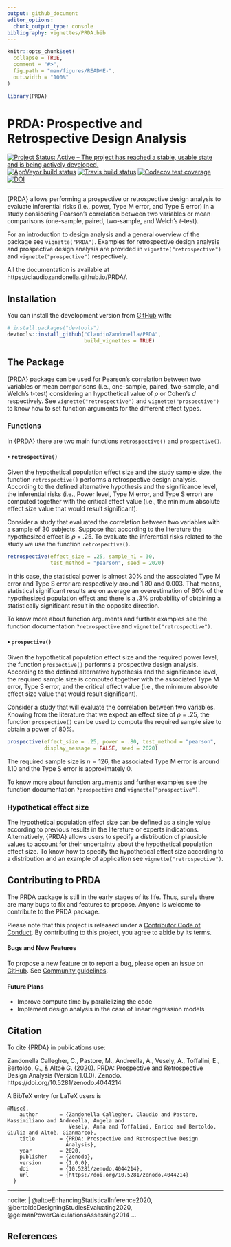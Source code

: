 ```yaml
---
output: github_document
editor_options: 
  chunk_output_type: console
bibliography: vignettes/PRDA.bib
---
```


<!-- README.md is generated from README.Rmd. Please edit that file -->


```r
knitr::opts_chunk$set(
  collapse = TRUE,
  comment = "#>",
  fig.path = "man/figures/README-",
  out.width = "100%"
)

library(PRDA)
```

# PRDA: Prospective and Retrospective Design Analysis

<!-- badges: start -->
[![Project Status: Active – The project has reached a stable, usable state and is being actively developed.](https://www.repostatus.org/badges/latest/active.svg)](https://www.repostatus.org/#active)
[![AppVeyor build status](https://ci.appveyor.com/api/projects/status/github/ClaudioZandonella/PRDA?branch=master&svg=true)](https://ci.appveyor.com/project/ClaudioZandonella/PRDA/branch/master)
[![Travis build status](https://travis-ci.org/ClaudioZandonella/PRDA.svg?branch=master)](https://travis-ci.org/ClaudioZandonella/PRDA)
[![Codecov test coverage](https://codecov.io/gh/ClaudioZandonella/PRDA/branch/master/graph/badge.svg)](https://codecov.io/gh/ClaudioZandonella/PRDA/branch/master)
[![DOI](https://zenodo.org/badge/212573857.svg)](https://zenodo.org/badge/latestdoi/212573857)
<hr>
<!-- badges: end -->

{PRDA} allows performing a prospective or retrospective design analysis to evaluate inferential risks (i.e., power, Type M error, and Type S error) in a study considering Pearson's correlation between two variables or mean comparisons (one-sample, paired, two-sample, and Welch's *t*-test). 

For an introduction to design analysis and a general overview of the package see `vignette("PRDA")`.
Examples for retrospective design analysis and prospective design analysis are provided in `vignette("retrospective")` and `vignette("prospective")` respectively.

All the documentation is available at https://claudiozandonella.github.io/PRDA/.

## Installation

<!-- You can install the released version of PRDA from [CRAN](https://CRAN.R-project.org) with: -->

<!-- ``` r -->
<!-- install.packages("PRDA") -->
<!-- ``` -->

<!-- And the development version from [GitHub](https://github.com/) with: -->

You can install the development version from [GitHub](https://github.com/ClaudioZandonella/PRDA/tree/master) with:

``` r
# install.packages("devtools")
devtools::install_github("ClaudioZandonella/PRDA",
                         build_vignettes = TRUE)
```


## The Package

{PRDA} package can be used for Pearson's correlation between two variables or mean comparisons (i.e., one-sample, paired, two-sample, and Welch's t-test) considering an hypothetical value of *&rho;* or Cohen's *d* respectively. See `vignette("retrospective")` and `vignette("prospective")` to know how to set function arguments for the different effect types. 


### Functions

In {PRDA} there are two main functions `retrospective()` and `prospective()`.

#### &#8226; `retrospective()`

Given the hypothetical population effect size and the study sample size, the function `retrospective()` performs a retrospective design analysis. According to the defined alternative hypothesis and the significance level, the inferential risks (i.e., Power level, Type M error, and Type S error) are computed together with the critical effect value (i.e., the minimum absolute effect size value that would result significant).

Consider a study that evaluated the correlation between two variables with a sample of 30 subjects. Suppose that according to the literature the hypothesized effect is *&rho;* = .25. To evaluate the inferential risks related to the study we use the function `retrospective()`.

```r
retrospective(effect_size = .25, sample_n1 = 30, 
              test_method = "pearson", seed = 2020)
```

In this case, the statistical power is almost 30% and the associated Type M error and Type S error are respectively around 1.80 and 0.003. That means, statistical significant results are on average an overestimation of 80% of the hypothesized population effect and there is a .3% probability of obtaining a statistically significant result in the opposite direction.

To know more about function arguments and further examples see the function documentation `?retrospective` and  `vignette("retrospective")`.

#### &#8226; `prospective()`

Given the hypothetical population effect size and the required power level, the function `prospective()` performs a prospective design analysis. According to the defined alternative hypothesis and the significance level, the required sample size is computed together with the associated Type M error, Type S error, and the critical effect value (i.e., the minimum absolute effect size value that would result significant).  

Consider a study that will evaluate the correlation between two variables. Knowing from the literature that we expect an effect size of *&rho;* = .25, the function `prospective()` can be used to compute the required sample size to obtain a power of 80%. 
```r
prospective(effect_size = .25, power = .80, test_method = "pearson",
            display_message = FALSE, seed = 2020)
```

The required sample size is $n=126$, the associated Type M error is around 1.10 and the Type S error is approximately 0. 

To know more about function arguments and further examples see the function documentation `?prospective` and `vignette("prospective")`.

### Hypothetical effect size

The hypothetical population effect size can be defined as a single value according to previous results in the literature or experts indications. Alternatively, {PRDA} allows users to specify a distribution of plausible values to account for their uncertainty about the hypothetical population effect size.  To know how to specify the hypothetical effect size according to a distribution and an example of application see `vignette("retrospective")`.

## Contributing to PRDA

The PRDA package is still in the early stages of its life. Thus, surely there are many bugs to fix and features to propose. Anyone is welcome to contribute to the PRDA package.

Please note that this project is released under a [Contributor Code of Conduct](https://www.contributor-covenant.org/). By contributing to this project, you agree to abide by its terms.

#### Bugs and New Features

To propose a new feature or to report a bug, please open an issue on [GitHub](https://github.com/ClaudioZandonella/PRDA/issues). See [Community guidelines](https://github.com/ClaudioZandonella/PRDA/blob/master/CONTRIBUTING.md).

#### Future Plans

- Improve compute time by parallelizing the code
- Implement design analysis in the case of linear regression models

## Citation

To cite {PRDA} in publications use:

Zandonella Callegher, C., Pastore, M., Andreella, A., Vesely, A., Toffalini, E., Bertoldo, G., & Altoè G. (2020). PRDA: Prospective and Retrospective Design Analysis (Version 1.0.0). Zenodo. https://doi.org/10.5281/zenodo.4044214

A BibTeX entry for LaTeX users is
```{}
@Misc{,
    author       = {Zandonella Callegher, Claudio and Pastore, Massimiliano and Andreella, Angela and 
                    Vesely, Anna and Toffalini, Enrico and Bertoldo, Giulia and Altoè, Gianmarco},
    title        = {PRDA: Prospective and Retrospective Design 
                   Analysis},
    year         = 2020,
    publisher    = {Zenodo},
    version      = {1.0.0},
    doi          = {10.5281/zenodo.4044214},
    url          = {https://doi.org/10.5281/zenodo.4044214}
  }
```

---
nocite: | 
  @altoeEnhancingStatisticalInference2020, @bertoldoDesigningStudiesEvaluating2020, @gelmanPowerCalculationsAssessing2014
...

## References

